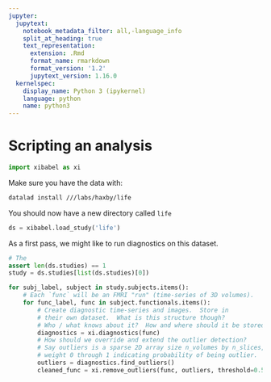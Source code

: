 ```yaml
---
jupyter:
  jupytext:
    notebook_metadata_filter: all,-language_info
    split_at_heading: true
    text_representation:
      extension: .Rmd
      format_name: rmarkdown
      format_version: '1.2'
      jupytext_version: 1.16.0
  kernelspec:
    display_name: Python 3 (ipykernel)
    language: python
    name: python3
---
```


# Scripting an analysis

```python
import xibabel as xi
```

Make sure you have the data with:

```bash
datalad install ///labs/haxby/life
```

You should now have a new directory called `life`

```python
ds = xibabel.load_study('life')
```

As a first pass, we might like to run diagnostics on this dataset.



```python
# The 
assert len(ds.studies) == 1
study = ds.studies[list(ds.studies)[0])
```

```python
for subj_label, subject in study.subjects.items():
    # Each `func` will be an FMRI "run" (time-series of 3D volumes).
    for func_label, func in subject.functionals.items():
        # Create diagnostic time-series and images.  Store in
        # their own dataset.  What is this structure though?
        # Who / what knows about it?  How and where should it be stored?
        diagnostics = xi.diagnostics(func)
        # How should we override and extend the outlier detection?
        # Say outliers is a sparse 2D array size n_volumes by n_slices, with
        # weight 0 through 1 indicating probability of being outlier.
        outliers = diagnostics.find_outliers()
        cleaned_func = xi.remove_outliers(func, outliers, threshold=0.5)
```


